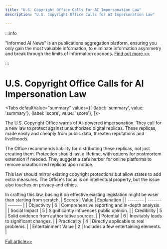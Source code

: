 ```yaml
---
title: "U.S. Copyright Office Calls for AI Impersonation Law"
description: "U.S. Copyright Office Calls for AI Impersonation Law"

---
```



:::info

"Informed AI News" is an publications aggregation platform, ensuring you only gain the most valuable information, to eliminate information asymmetry and break through the limits of information cocoons.  [Find out more >>](/)

:::

# U.S. Copyright Office Calls for AI Impersonation Law


<Tabs
	defaultValue="summary"
	values={[
	{label: 'summary', value: 'summary'},
	{label: 'score', value: 'score'},
]}>
<TabItem value="summary">


The U.S. Copyright Office warns of AI-powered impersonation. They call for a new law to protect against unauthorized digital replicas. These replicas, made easily and cheaply from public data, threaten reputations and livelihoods.

The Office recommends liability for distributing these replicas, not just creating them. Protection should last a lifetime, with options for postmortem extension if needed. They suggest a safe harbor for online platforms to remove unauthorized replicas upon notice.

This law should mirror existing copyright protections but allow states to add extra measures. The Office's focus is on intellectual property, but the issue also touches on privacy and ethics.

In crafting this law, basing it on effective existing legislation might be wiser than starting from scratch.
</TabItem>
<TabItem value="score">
	| Scores     | Value   | Explanation |
	| -------- | ------- | ------- |
	| Objectivity  | 6    | Comprehensive reporting and in-depth analysis.    |
	| Social Impact | 5     | Significantly influences public opinion.    |
	| Credibility    | 5    | Solid evidence from authoritative sources.    |
	| Potential    | 6    | Inevitably leads to significant changes.    |
	| Practicality    | 4    | Directly applicable to real problems.    |
	| Entertainment Value    | 2    | Includes a few entertaining elements.    |
</TabItem>
</Tabs>

[Full article>>](https://techcrunch.com/2024/07/31/copyright-office-tells-congress-urgent-need-to-outlaw-ai-powered-impersonation/)
